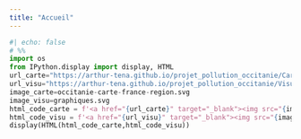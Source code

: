 ```yaml
---
title: "Accueil"
---
```


```python
#| echo: false
# %%
import os 
from IPython.display import display, HTML
url_carte="https://arthur-tena.github.io/projet_pollution_occitanie/Carte/"
url_visu="https://arthur-tena.github.io/projet_pollution_occitanie/Visualisation/"
image_carte=occitanie-carte-france-region.svg
image_visu=graphiques.svg
html_code_carte = f'<a href="{url_carte}" target="_blank"><img src="{image_carte}" alt="Image"></a>'
html_code_visu = f'<a href="{url_visu}" target="_blank"><img src="{image_visu}" alt="Image"></a>'
display(HTML(html_code_carte,html_code_visu))
```